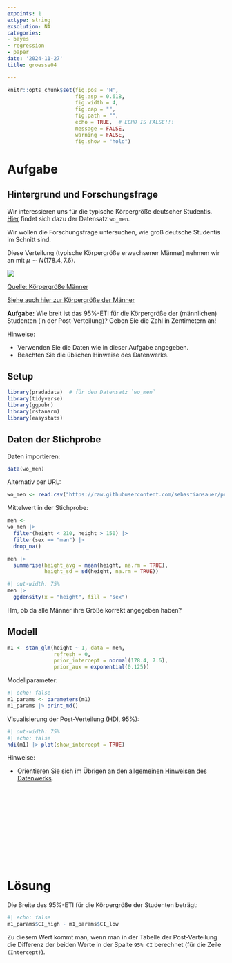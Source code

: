 ```yaml
---
expoints: 1
extype: string
exsolution: NA
categories:
- bayes
- regression
- paper
date: '2024-11-27'
title: groesse04

---
```




<!-- WORK IN PROGRESS -->


```r
knitr::opts_chunk$set(fig.pos = 'H',
                      fig.asp = 0.618,
                      fig.width = 4,
                      fig.cap = "", 
                      fig.path = "",
                      echo = TRUE,  # ECHO IS FALSE!!!
                      message = FALSE,
                      warning = FALSE,
                      fig.show = "hold")
```



# Aufgabe


## Hintergrund und Forschungsfrage

Wir interessieren uns für die typische Körpergröße deutscher Studentis.
[Hier](https://raw.githubusercontent.com/sebastiansauer/pradadata/master/data-raw/wo_men.csv) findet sich dazu der Datensatz `wo_men`.

Wir wollen die Forschungsfrage untersuchen, wie groß deutsche Studentis im Schnitt sind.

Diese Verteilung (typische Körpergröße erwachsener Männer) nehmen wir an mit $\mu \sim N(178.4, 7.6)$.

![](height-distribution_850.png)


[Quelle: Körpergröße Männer](https://ourworldindata.org/human-height)


[Siehe auch hier zur Körpergröße der Männer](https://de.wikipedia.org/wiki/Liste_der_L%C3%A4nder_nach_K%C3%B6rpergr%C3%B6%C3%9Fe)


**Aufgabe:** Wie breit ist das 95%-ETI für die Körpergröße der (männlichen) Studenten (in der Post-Verteilung)? Geben Sie die Zahl in Zentimetern an!


 
Hinweise:

- Verwenden Sie die Daten wie in dieser Aufgabe angegeben.
- Beachten Sie die üblichen Hinweise des Datenwerks.



## Setup

```r
library(pradadata)  # für den Datensatz `wo_men`
library(tidyverse)
library(ggpubr)
library(rstanarm)
library(easystats)
```


## Daten der Stichprobe


Daten importieren:

```r
data(wo_men)
```

Alternativ per URL:

```r
wo_men <- read.csv("https://raw.githubusercontent.com/sebastiansauer/pradadata/master/data-raw/wo_men.csv")
```


Mittelwert in der Stichprobe:

```r
men <- 
wo_men |> 
  filter(height < 210, height > 150) |> 
  filter(sex == "man") |> 
  drop_na()

men |>  
  summarise(height_avg = mean(height, na.rm = TRUE),
            height_sd = sd(height, na.rm = TRUE))
```

```r
#| out-width: 75%
men |> 
  ggdensity(x = "height", fill = "sex")
```

Hm, ob da alle Männer ihre Größe korrekt angegeben haben?


## Modell


```r
m1 <- stan_glm(height ~ 1, data = men,
               refresh = 0,
               prior_intercept = normal(178.4, 7.6),
               prior_aux = exponential(0.125))

```

Modellparameter:

```r
#| echo: false
m1_params <- parameters(m1)
m1_params |> print_md()
```

Visualisierung der Post-Verteilung (HDI, 95%):

```r
#| out-width: 75%
#| echo: false
hdi(m1) |> plot(show_intercept = TRUE)
```


Hinweise:


- Orientieren Sie sich im Übrigen an den [allgemeinen Hinweisen des Datenwerks](https://datenwerk.netlify.app/hinweise).




</br>
</br>
</br>
</br>
</br>
</br>
</br>
</br>
</br>
</br>

# Lösung

Die Breite des 95%-ETI für die Körpergröße der Studenten beträgt:

```r
#| echo: false
m1_params$CI_high - m1_params$CI_low
```


Zu diesem Wert kommt man, wenn man in der Tabelle der Post-Verteilung die Differenz der beiden Werte in der Spalte `95% CI` berechnet (für die Zeile `(Intercept)`).


